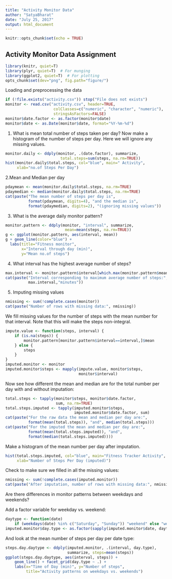 ```yaml
---
title: "Activity Monitor Data"
author: "SatyaBharat"
date: "July 25, 2017"
output: html_document
---
```


```r
knitr::opts_chunk$set(echo = TRUE)
```

## Activity Monitor Data Assignment

```r

library(knitr, quiet=T)
library(plyr, quiet=T)  # For munging
library(ggplot2, quiet=T)  # For plotting
opts_chunk$set(dev="png", fig.path="figure/")

```

Loading and preprocessing the data

```r

if (!file.exists("activity.csv")) stop("File does not exists")
monitor <- read.csv("activity.csv", header=TRUE, 
                     colClasses=c("numeric", "character", "numeric"),
                     stringsAsFactors=FALSE)
monitor$date.factor <- as.factor(monitor$date)
monitor$date <- as.Date(monitor$date, format="%Y-%m-%d")

```


1. What is mean total number of steps taken per day?
   Now make a histogram of the number of steps per day. Here we will ignore any missing values.

```r

monitor.daily <- ddply(monitor, .(date.factor), summarize,
                        total.steps=sum(steps, na.rm=TRUE))
hist(monitor.daily$total.steps, col="blue", main=" Activity",
     xlab="no.of Steps Per Day")

```

2.Mean and Median per day

```r

pdaymean <- mean(monitor.daily$total.steps, na.rm=TRUE)
pdaymedian <- median(monitor.daily$total.steps, na.rm=TRUE)
cat(paste("The mean number of steps per day is", 
          format(pdaymean, digits=4), "and the median is", 
          format(pdaymedian, digits=2), "(ignoring missing values"))
```


3. What is the average daily monitor pattern?

```r

monitor.pattern <- ddply(monitor, "interval", summarize,
                          mean=mean(steps, na.rm=TRUE))
g <- ggplot(monitor.pattern, aes(interval, mean))
g + geom_line(color="blue") + 
  labs(title="Fitness monitor", 
       x="Interval through day (min)",
       y="Mean no.of steps")

```

4. What interval has the highest average number of steps?

```r

max.interval <- monitor.pattern$interval[which.max(monitor.pattern$mean)]
cat(paste("Interval corresponding to maximum average number of steps:",
          max.interval,"minutes"))
```

5. Imputing missing values

```r

nmissing <- sum(!complete.cases(monitor))
cat(paste("Number of rows with missing data:", nmissing))

```

We fill missing values for the number of steps with the mean number for that interval. Note that this will make the steps non-integral.

```r

impute.value <- function(steps, interval) {
    if (is.na(steps)) {
        monitor.pattern[monitor.pattern$interval==interval,]$mean
    } else {
        steps
    }
}
imputed.monitor <- monitor
imputed.monitor$steps <- mapply(impute.value, monitor$steps, 
                                monitor$interval)
```

Now see how different the mean and median are for the total number per day with and without imputation:

```r

total.steps <- tapply(monitor$steps, monitor$date.factor,
                      sum, na.rm=TRUE)
total.steps.imputed <- tapply(imputed.monitor$steps,
                              imputed.monitor$date.factor, sum)
cat(paste("For the raw data the mean and median per day are:",
          format(mean(total.steps)), "and", median(total.steps)))
cat(paste("For the imputed the mean and median per day are:",
          format(mean(total.steps.imputed)), "and",
          format(median(total.steps.imputed))))

```

Make a histogram of the mean number per day after imputation.

```r

hist(total.steps.imputed, col="blue", main="Fitness Tracker Activity",
     xlab="Number of Steps Per Day (imputed)")

```
Check to make sure we filled in all the missing values:

```r
nmissing <- sum(!complete.cases(imputed.monitor))
cat(paste("After imputation, number of rows with missing data:", nmissing))

```
Are there differences in monitor patterns between weekdays and weekends?

Add a factor variable for weekday vs. weekend:

```r

daytype <- function(date) 
    if (weekdays(date) %in% c("Saturday", "Sunday")) "weekend" else "weekday"
imputed.monitor$day.type <- as.factor(sapply(imputed.monitor$date, daytype))

```

And look at the mean number of steps per day per date type:

```r

steps.day.daytype <- ddply(imputed.monitor, .(interval, day.type),
                           summarize, steps=mean(steps))
ggplot(steps.day.daytype, aes(interval, steps)) + 
    geom_line() + facet_grid(day.type ~ .) +
    labs(x="Time of Day (min)", y="Number of steps",
         title="Activity patterns on weekdays vs. weekends")
```
